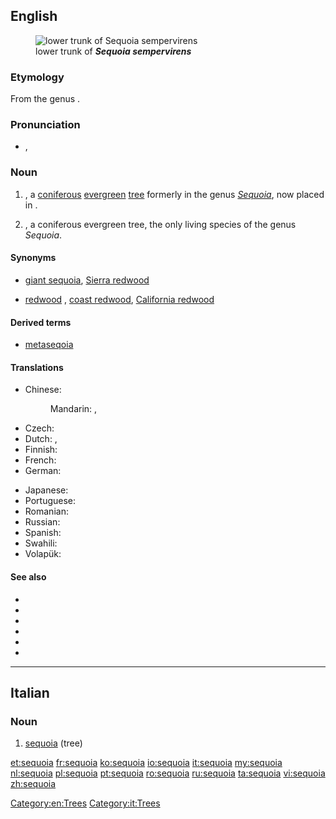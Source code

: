 {{also|Sequoia}}
==English==
[[Image:Iluvatar redwood 400.jpg|thumb|lower trunk of '''''Sequoia sempervirens''''']]
===Etymology===
From the genus {{term|Sequoia}}.

===Pronunciation===
* {{a|UK}} {{IPA|/səˈkwɔɪ.ə/}}, {{X-SAMPA|/s@"kwOI.@/}}

===Noun===
{{en-noun}}

# {{taxlink|Sequoiadendron giganteum|species}}, a [[coniferous]] [[evergreen]] [[tree]] formerly in the genus ''[[Sequoia]]'', now placed in {{taxlink|Sequoiadendron|genus}}.
# {{taxlink|Sequoia sempervirens|species}}, a coniferous evergreen tree, the only living species of the genus ''Sequoia''.

====Synonyms====
* {{sense|Sequoiadendron giganteum}} [[giant sequoia]], [[Sierra redwood]]
* {{sense|Sequoia sempervirens}} [[redwood]] {{qualifier|in California}}, [[coast redwood]], [[California redwood]]

====Derived terms====
* [[metaseqoia]]

====Translations====
{{trans-top|tree}}
* Chinese:
*: Mandarin: {{t|cmn|紅杉|sc=Hani}}, {{t|cmn|红杉|tr=hóngshān|sc=Hani}}
* Czech: {{t-|cs|sekvoj|f}}
* Dutch: {{t+|nl|sequoia}}, {{t-|nl|reuzenpijnboom}}
* Finnish: {{t-|fi|punapuu}}
* French: {{t+|fr|séquoia|m}}
* German: {{t-|de|Mammutbaum|m}}
{{trans-mid}}
* Japanese: {{t-|ja|セコイア|tr=sekoia}}
* Portuguese: {{t+|pt|sequóia|f}}
* Romanian: {{t+|ro|sequoia|m}}
* Russian: {{t+|ru|секвойя|f|tr=sekvójja}}
* Spanish: {{t-|es|secoya|f}}
* Swahili: {{t-|sw|sekwoya}}
* Volapük: {{t-|vo|gianasekvoyad}}
{{trans-bottom}}

====See also====
* {{pedia|Sequoiadendron giganteum}}
* {{specieslite|Sequoiadendron giganteum}}
* {{commonslite|Sequoiadendron giganteum}}
* {{pedia|Sequoia sempervirens}}
* {{specieslite|Sequoia sempervirens}}
* {{commonslite|Sequoia sempervirens}}

[[Category:en:Trees]]
----

==Italian==
{{wikipedia|lang=it}}
===Noun===
{{it-noun|sequoi|f|a|e}}

# [[#English|sequoia]] (tree)

[[Category:it:Trees]]

[[et:sequoia]]
[[fr:sequoia]]
[[ko:sequoia]]
[[io:sequoia]]
[[it:sequoia]]
[[my:sequoia]]
[[nl:sequoia]]
[[pl:sequoia]]
[[pt:sequoia]]
[[ro:sequoia]]
[[ru:sequoia]]
[[ta:sequoia]]
[[vi:sequoia]]
[[zh:sequoia]]